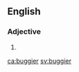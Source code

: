 ==English==

===Adjective===
{{head|en}}

# {{en-comparative of|buggy}}

[[ca:buggier]]
[[sv:buggier]]